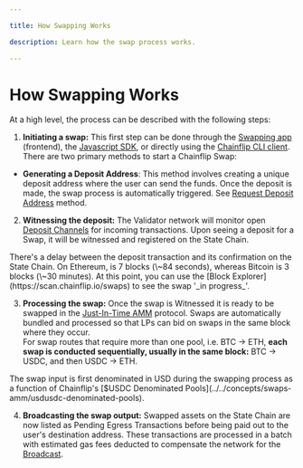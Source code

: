 ```yaml
---

title: How Swapping Works

description: Learn how the swap process works.

---
```



# How Swapping Works

At a high level, the process can be described with the following steps:

1. **Initiating a swap:** This first step can be done through the [Swapping app](https://swap.chainflip.io/) (frontend), the [Javascript SDK](integrations/javascript-sdk/introduction), or directly using the [Chainflip CLI client](integrations/running-a-broker/broker-api#broker_request_swap_deposit_address). There are two primary methods to start a Chainflip Swap:
  - **Generating a Deposit Address**: This method involves creating a unique deposit address where the user can send the funds. Once the deposit is made, the swap process is automatically triggered. See [Request Deposit Address](integrations/javascript-sdk/swap-assets/request-deposit-address/v2.md) method.
2. **Witnessing the deposit:** The Validator network will monitor open [Deposit Channels](../../concepts/swaps-amm/deposit-channels-and-brokers) for incoming transactions. Upon seeing a deposit for a Swap, it will be witnessed and registered on the State Chain.

<Callout type="warning">
  There's a delay between the deposit transaction and its confirmation on the
  State Chain. On Ethereum, is 7 blocks (\~84 seconds), whereas Bitcoin is 3
  blocks (\~30 minutes).
</Callout>

<Callout type="info">
  At this point, you can use the [Block
  Explorer](https://scan.chainflip.io/swaps) to see the swap '_in
  progress_'.
</Callout>

3. **Processing the swap:** Once the swap is Witnessed it is ready to be swapped in the [Just-In-Time AMM](../../concepts/swaps-amm/just-in-time-amm-protocol) protocol. Swaps are automatically bundled and processed so that LPs can bid on swaps in the same block where they occur.\
   For swap routes that require more than one pool, i.e. BTC -> ETH, **each swap is conducted sequentially, usually in the same block:** BTC -> USDC, and then USDC -> ETH.

<Callout type="info">
  The swap input is first denominated in USD during the swapping process as a
  function of Chainflip's [$USDC Denominated
  Pools](../../concepts/swaps-amm/usdusdc-denominated-pools).
</Callout>

4. **Broadcasting the swap output:** Swapped assets on the State Chain are now listed as Pending Egress Transactions before being paid out to the user's destination address. These transactions are processed in a batch with estimated gas fees deducted to compensate the network for the [Broadcast](../../concepts/validator-network/egress-broadcasting-funds#broadcasting).
